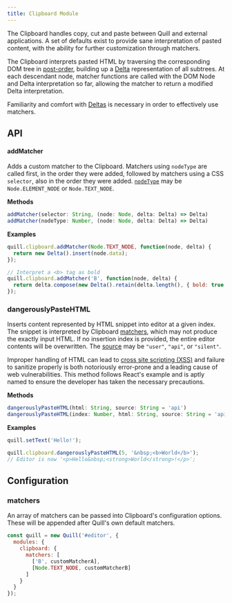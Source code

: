 ```yaml
---
title: Clipboard Module
---
```


The Clipboard handles copy, cut and paste between Quill and external applications. A set of defaults exist to provide sane interpretation of pasted content, with the ability for further customization through matchers.

The Clipboard interprets pasted HTML by traversing the corresponding DOM tree in [post-order](https://en.wikipedia.org/wiki/Tree_traversal#Post-order), building up a [Delta](/docs/delta/) representation of all subtrees. At each descendant node, matcher functions are called with the DOM Node and Delta interpretation so far, allowing the matcher to return a modified Delta interpretation.

Familiarity and comfort with [Deltas](/docs/delta/) is necessary in order to effectively use matchers.


## API

#### addMatcher

Adds a custom matcher to the Clipboard. Matchers using `nodeType` are called first, in the order they were added, followed by matchers using a CSS `selector`, also in the order they were added. [`nodeType`](https://developer.mozilla.org/en-US/docs/Web/API/Node/nodeType) may be `Node.ELEMENT_NODE` or `Node.TEXT_NODE`.

**Methods**

```javascript
addMatcher(selector: String, (node: Node, delta: Delta) => Delta)
addMatcher(nodeType: Number, (node: Node, delta: Delta) => Delta)
```

**Examples**

```javascript
quill.clipboard.addMatcher(Node.TEXT_NODE, function(node, delta) {
  return new Delta().insert(node.data);
});

// Interpret a <b> tag as bold
quill.clipboard.addMatcher('B', function(node, delta) {
  return delta.compose(new Delta().retain(delta.length(), { bold: true }));
});
```

### dangerouslyPasteHTML

Inserts content represented by HTML snippet into editor at a given index. The snippet is interpreted by Clipboard [matchers](#addMatcher), which may not produce the exactly input HTML. If no insertion index is provided, the entire editor contents will be overwritten. The [source](/docs/api/#events) may be `"user"`, `"api"`, or `"silent"`.

Improper handling of HTML can lead to [cross site scripting (XSS)](https://www.owasp.org/index.php/Cross-site_Scripting_(XSS)) and failure to sanitize properly is both notoriously error-prone and a leading cause of web vulnerabilities. This method follows React's example and is aptly named to ensure the developer has taken the necessary precautions.

**Methods**

```javascript
dangerouslyPasteHTML(html: String, source: String = 'api')
dangerouslyPasteHTML(index: Number, html: String, source: String = 'api')
```

**Examples**

```javascript
quill.setText('Hello!');

quill.clipboard.dangerouslyPasteHTML(5, '&nbsp;<b>World</b>');
// Editor is now '<p>Hello&nbsp;<strong>World</strong>!</p>';
```


## Configuration

### matchers

An array of matchers can be passed into Clipboard's configuration options. These will be appended after Quill's own default matchers.

```javascript
const quill = new Quill('#editor', {
  modules: {
    clipboard: {
      matchers: [
        ['B', customMatcherA],
        [Node.TEXT_NODE, customMatcherB]
      ]
    }
  }
});
```
